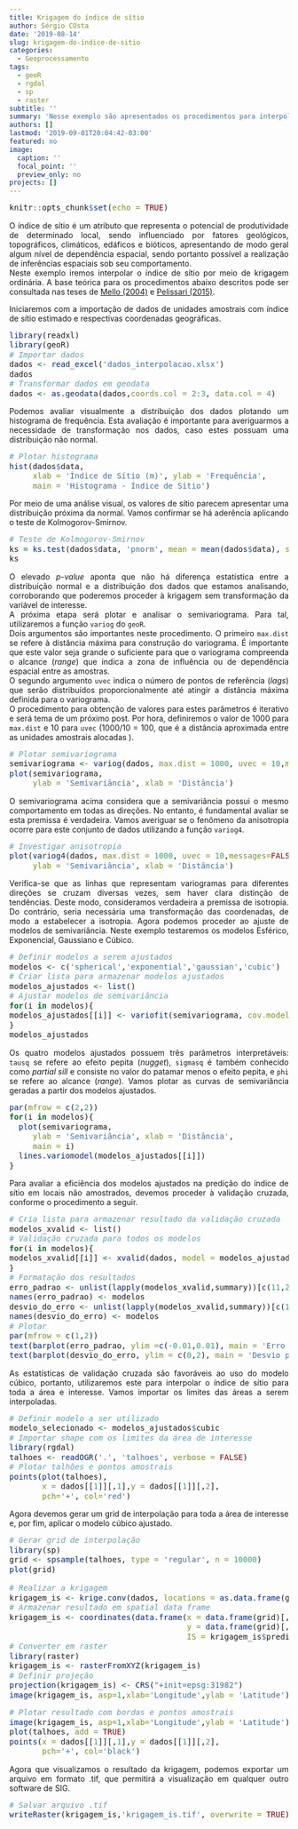```yaml
---
title: Krigagem do índice de sítio
author: Sérgio COsta
date: '2019-08-14'
slug: krigagem-do-índice-de-sitio
categories: 
  - Geoprocessamento
tags:
  - geoR
  - rgdal
  - sp
  - raster
subtitle: ''
summary: 'Nesse exemplo são apresentados os procedimentos para interpolação do índice de sítio por meio de krigagem ordinária.'
authors: []
lastmod: '2019-09-01T20:04:42-03:00'
featured: no
image:
  caption: ''
  focal_point: ''
  preview_only: no
projects: []
---
```


```r
knitr::opts_chunk$set(echo = TRUE)
```

O índice de sítio é um atributo que representa o potencial de produtividade de determinado local, sendo influenciado por fatores geológicos, topográficos, climáticos, edáficos e bióticos, apresentando de modo geral algum nível de dependência espacial, sendo portanto possível a realização de inferências espaciais sob seu comportamento.  
Neste exemplo iremos interpolar o índice de sítio por meio de krigagem ordinária. A base teórica para os procedimentos abaixo descritos pode ser consultada nas teses de [Mello (2004)](http://www.teses.usp.br/teses/disponiveis/11/11150/tde-06122004-100612/publico/jose.pdf) e [Pelissari (2015)](https://acervodigital.ufpr.br/bitstream/handle/1884/37953/R%20-%20T%20-%20ALLAN%20LIBANIO%20PELISSARI.pdf).

Iniciaremos com a importação de dados de unidades amostrais com índice de sítio estimado e respectivas coordenadas geográficas. 
```r
library(readxl)
library(geoR)
# Importar dados
dados <- read_excel('dados_interpolacao.xlsx')
dados
# Transformar dados em geodata
dados <- as.geodata(dados,coords.col = 2:3, data.col = 4)
```
Podemos avaliar visualmente a distribuição dos dados plotando um histograma de frequência. Esta avaliação é importante para averiguarmos a necessidade de transformação nos dados, caso estes possuam uma distribuição não normal.
```r
# Plotar histograma
hist(dados$data,
     xlab = 'Índice de Sítio (m)', ylab = 'Frequência',
     main = 'Histograma - Índice de Sítio')
```
  
Por meio de uma análise visual, os valores de sítio parecem apresentar uma distribuição próxima da normal. Vamos confirmar se há aderência aplicando o teste de Kolmogorov-Smirnov.
```r
# Teste de Kolmogorov-Smirnov 
ks = ks.test(dados$data, 'pnorm', mean = mean(dados$data), sd = sd(dados$data))
ks
```
O elevado *p-value* aponta que não há diferença estatística entre a distribuição normal e a distribuição dos dados que estamos analisando, corroborando que poderemos proceder à krigagem sem transformação da variável de interesse.  
A próxima etapa será plotar e analisar o semivariograma. Para tal, utilizaremos a função `variog` do `geoR`.  
Dois argumentos são importantes neste procedimento. O primeiro `max.dist` se refere à distância máxima para construção do variograma. É importante que este valor seja grande o suficiente para que o variograma compreenda o alcance (*range*) que indica a zona de influência ou de dependência espacial entre as amostras.  
O segundo argumento `uvec` indica o número de pontos de referência (*lags*) que serão distribuídos proporcionalmente até atingir a distância máxima definida para o variograma.  
O procedimento para obtenção de valores para estes parâmetros é iterativo e será tema de um próximo post. Por hora, definiremos o valor de 1000 para `max.dist` e 10 para `uvec` (1000/10 = 100, que é a distância aproximada entre as unidades amostrais alocadas ).
```r
# Plotar semivariograma
semivariograma <- variog(dados, max.dist = 1000, uvec = 10,messages=FALSE)
plot(semivariograma,
     ylab = 'Semivariância', xlab = 'Distância')
```
O semivariograma acima considera que a semivariância possui o mesmo comportamento em todas as direções. No entanto, é fundamental avaliar se esta premissa é verdadeira. Vamos averiguar se o fenômeno da anisotropia ocorre para este conjunto de dados utilizando a função `variog4`.
```r
# Investigar anisotropia
plot(variog4(dados, max.dist = 1000, uvec = 10,messages=FALSE),
     ylab = 'Semivariância', xlab = 'Distância')
```
Verifica-se que as linhas que representam variogramas para diferentes direções se cruzam diversas vezes, sem haver clara distinção de tendências. Deste modo, consideramos verdadeira a premissa de isotropia. Do contrário, seria necessária uma transformação das coordenadas, de modo a estabelecer a isotropia.
Agora podemos proceder ao ajuste de modelos de semivariância. Neste exemplo testaremos os modelos Esférico, Exponencial, Gaussiano e Cúbico.
```r
# Definir modelos a serem ajustados
modelos <- c('spherical','exponential','gaussian','cubic')
# Criar lista para armazenar modelos ajustados
modelos_ajustados <- list()
# Ajustar modelos de semivariância
for(i in modelos){
modelos_ajustados[[i]] <- variofit(semivariograma, cov.model = i, messages = FALSE)
}
modelos_ajustados
```
Os quatro modelos ajustados possuem três parâmetros interpretáveis: `tausq` se refere ao efeito pepita (*nugget*), `sigmasq` é também conhecido como *partial sill* e consiste no valor do patamar menos o efeito pepita, e `phi` se refere ao alcance (*range*). Vamos plotar as curvas de semivariância geradas a partir dos modelos ajustados.
```r
par(mfrow = c(2,2))
for(i in modelos){
  plot(semivariograma,
     ylab = 'Semivariância', xlab = 'Distância',
     main = i)
  lines.variomodel(modelos_ajustados[[i]])
}
```
Para avaliar a eficiência dos modelos ajustados na predição do índice de sítio em locais não amostrados, devemos proceder à validação cruzada, conforme o procedimento a seguir.
```r
# Cria lista para armazenar resultado da validação cruzada
modelos_xvalid <- list()
# Validação cruzada para todos os modelos
for(i in modelos){
modelos_xvalid[[i]] <- xvalid(dados, model = modelos_ajustados[[i]], messages = FALSE)
}
# Formatação dos resultados
erro_padrao <- unlist(lapply(modelos_xvalid,summary))[c(11,25,39,53)]
names(erro_padrao) <- modelos
desvio_do_erro <- unlist(lapply(modelos_xvalid,summary))[c(14,28,42,56)]
names(desvio_do_erro) <- modelos
# Plotar
par(mfrow = c(1,2))
text(barplot(erro_padrao, ylim =c(-0.01,0.01), main = 'Erro padrão da validação cruzada'), y = erro_padrao+sign(erro_padrao)*0.001,labels = round(erro_padrao,5))
text(barplot(desvio_do_erro, ylim = c(0,2), main = 'Desvio padrão do erro'), y = desvio_do_erro+sign(desvio_do_erro)*0.1,labels = round(desvio_do_erro,3))
```
  
As estatísticas de validação cruzada são favoráveis ao uso do modelo cúbico, portanto, utilizaremos este para interpolar o índice de sítio para toda a área e interesse. Vamos importar os limites das áreas a serem interpoladas.

```r
# Definir modelo a ser utilizado
modelo_selecionado <- modelos_ajustados$cubic
# Importar shape com os limites da área de interesse
library(rgdal)
talhoes <- readOGR('.', 'talhoes', verbose = FALSE)
# Plotar talhões e pontos amostrais
points(plot(talhoes),
       x = dados[[1]][,1],y = dados[[1]][,2],
       pch='+', col='red')
```
  
Agora devemos gerar um grid de interpolação para toda a área de interesse e, por fim, aplicar o modelo cúbico ajustado. 
```r
# Gerar grid de interpolação
library(sp)
grid <- spsample(talhoes, type = 'regular', n = 10000)
plot(grid)

# Realizar a krigagem
krigagem_is <- krige.conv(dados, locations = as.data.frame(grid), krige = krige.control(obj.model = modelo_selecionado))
# Armazenar resultado em spatial data frame
krigagem_is <- coordinates(data.frame(x = data.frame(grid)[,1],
                                      y = data.frame(grid)[,2],
                                      IS = krigagem_is$predict))
# Converter em raster
library(raster)
krigagem_is <- rasterFromXYZ(krigagem_is)
# Definir projeção
projection(krigagem_is) <- CRS("+init=epsg:31982")
image(krigagem_is, asp=1,xlab='Longitude',ylab = 'Latitude')

```
```r
# Plotar resultado com bordas e pontos amostrais
image(krigagem_is, asp=1,xlab='Longitude',ylab = 'Latitude')
plot(talhoes, add = TRUE)
points(x = dados[[1]][,1],y = dados[[1]][,2],
       pch='+', col='black')
```
  
Agora que visualizamos o resultado da krigagem, podemos exportar um arquivo em formato .tif, que permitirá a visualização em qualquer outro software de SIG.
```r
# Salvar arquivo .tif
writeRaster(krigagem_is,'krigagem_is.tif', overwrite = TRUE)
```

<style>
body {
text-align: justify}
h1 {
text-align: center}
</style>
<style type="text/css">

body, td {
   font-size: 14px;
}
code.r{
  font-size: 14px;
}
pre {
  font-size: 14px
}
</style>